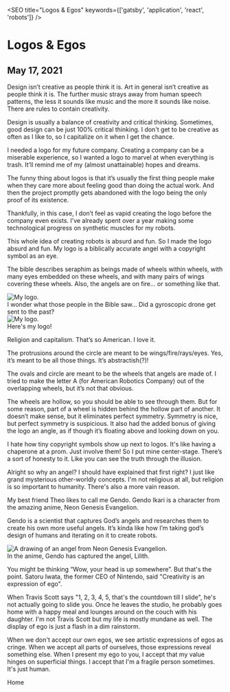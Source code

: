 

<SEO title="Logos & Egos" keywords={['gatsby', 'application', 'react', 'robots']} />

# Logos & Egos
## May 17, 2021

Design isn’t creative as people think it is. Art in general isn’t creative as people think it is. The further music strays away from human speech patterns, the less it sounds like music and the more it sounds like noise. There are rules to contain creativity. 

Design is usually a balance of creativity and critical thinking. Sometimes, good design can be just 100% critical thinking. I don't get to be creative as often as I like to, so I capitalize on it when I get the chance.

I needed a logo for my future company. Creating a company can be a miserable experience, so I wanted a logo to marvel at when everything is trash. It’ll remind me of my (almost unattainable) hopes and dreams.

The funny thing about logos is that it’s usually the first thing people make when they care more about feeling good than doing the actual work. And then the project promptly gets abandoned with the logo being the only proof of its existence. 

Thankfully, in this case, I don’t feel as vapid creating the logo before the company even exists. I’ve already spent over a year making some technological progress on synthetic muscles for my robots.

This whole idea of creating robots is absurd and fun. So I made the logo absurd and fun. My logo is a biblically accurate angel with a copyright symbol as an eye. 

The bible describes seraphim as beings made of wheels within wheels, with many eyes embedded on these wheels, and with many pairs of wings covering these wheels. Also, the angels are on fire... or something like that.

<img height="auto" loading="lazy" src={meme} alt="My logo."  class="center"/>
<div class="caption"> I wonder what those people in the Bible saw... Did a gyroscopic drone get sent to the past?</div>

<img height="auto" loading="lazy" src={logo} alt="My logo."  class="center"/>
<div class="caption">Here's my logo!</div>


Religion and capitalism. That’s so American. I love it. 

The protrusions around the circle are meant to be wings/fire/rays/eyes. Yes, it’s meant to be all those things. It’s abstractish(?)!

The ovals and circle are meant to be the wheels that angels are made of. I tried to make the letter A (for American Robotics Company) out of the overlapping wheels, but it’s not that obvious.

The wheels are hollow, so you should be able to see through them. But for some reason, part of a wheel is hidden behind the hollow part of another. It doesn’t make sense, but it eliminates perfect symmetry. Symmetry is nice, but perfect symmetry is suspicious. It also had the added bonus of giving the logo an angle, as if though it’s floating above and looking down on you.

I hate how tiny copyright symbols show up next to logos. It's like having a chaperone at a prom. Just involve them! So I put mine center-stage. There’s a sort of honesty to it. Like you can see the truth through the illusion.

Alright so why an angel? I should have explained that first right? I just like grand mysterious other-worldly concepts. I'm not religious at all, but religion is so important to humanity. There's also a more vain reason.

My best friend Theo likes to call me Gendo. Gendo Ikari is a character from the amazing anime, Neon Genesis Evangelion.

Gendo is a scientist that captures God’s angels and researches them to create his own more useful angels. It’s kinda like how I’m taking god’s design of humans and iterating on it to create robots.

<img height="auto" loading="lazy" src={evangelion} alt="A drawing of an angel from Neon Genesis Evangelion."  class="center"/>
<div class="caption">In the anime, Gendo has captured the angel, Lilith.</div>

You might be thinking “Wow, your head is up somewhere”. But that's the point. Satoru Iwata, the former CEO of Nintendo, said "Creativity is an expression of ego".

When Travis Scott says "1, 2, 3, 4, 5, that's the countdown till I slide", he's not actually going to slide you. Once he leaves the studio, he probably goes home with a happy meal and lounges around on the couch with his daughter. I'm not Travis Scott but my life is mostly mundane as well. The display of ego is just a flash in a dim rainstorm.

When we don't accept our own egos, we see artistic expressions of egos as cringe. When we accept all parts of ourselves, those expressions reveal something else. When I present my ego to you, I accept that my value hinges on superficial things. I accept that I'm a fragile person sometimes. It's just human.

<Link to="/">Home</Link>
